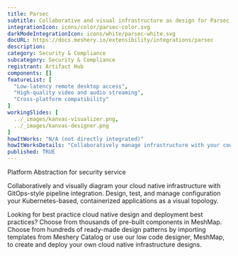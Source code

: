 ```yaml
---
title: Parsec
subtitle: Collaborative and visual infrastructure as design for Parsec
integrationIcon: icons/color/parsec-color.svg
darkModeIntegrationIcon: icons/white/parsec-white.svg
docURL: https://docs.meshery.io/extensibility/integrations/parsec
description: 
category: Security & Compliance
subcategory: Security & Compliance
registrant: Artifact Hub
components: []
featureList: [
  "Low-latency remote desktop access",
  "High-quality video and audio streaming",
  "Cross-platform compatibility"
]
workingSlides: [
  ../_images/kanvas-visualizer.png,
  ../_images/kanvas-designer.png
]
howItWorks: "N/A (not directly integrated)"
howItWorksDetails: "Collaboratively manage infrastructure with your coworkers synchronously sharing the same designs."
published: TRUE
---
```

<p>
Platform Abstraction for security service
</p>
<p>
    Collaboratively and visually diagram your cloud native infrastructure with GitOps-style pipeline integration. Design, test, and manage configuration your Kubernetes-based, containerized applications as a visual topology.
</p>
<p>
    Looking for best practice cloud native design and deployment best practices? Choose from thousands of pre-built components in MeshMap. Choose from hundreds of ready-made design patterns by importing templates from Meshery Catalog or use our low code designer, MeshMap, to create and deploy your own cloud native infrastructure designs.
</p>
